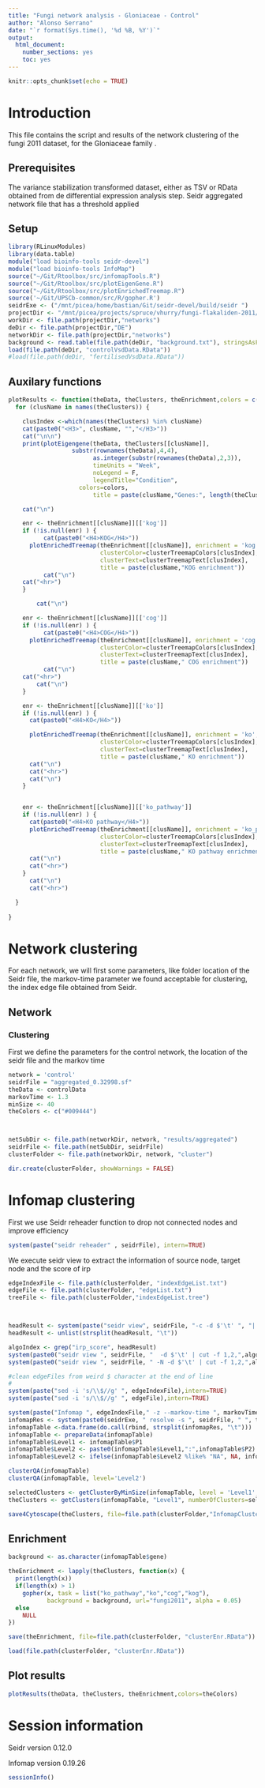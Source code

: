 ```yaml
---
title: "Fungi network analysis - Gloniaceae - Control"
author: "Alonso Serrano"
date: "`r format(Sys.time(), '%d %B, %Y')`"
output: 
  html_document: 
    number_sections: yes
    toc: yes
---
```



```r
knitr::opts_chunk$set(echo = TRUE)
```
# Introduction
This file contains the script and results of the network clustering of the fungi 2011 dataset, for the Gloniaceae family . 

## Prerequisites
The variance stabilization transformed dataset, either as TSV or RData obtained from de differential expression analysis step.
Seidr aggregated network file that has a threshold applied


## Setup

```r
library(RLinuxModules)
library(data.table)
module("load bioinfo-tools seidr-devel")
module("load bioinfo-tools InfoMap")
source("~/Git/Rtoolbox/src/infomapTools.R")
source("~/Git/Rtoolbox/src/plotEigenGene.R")
source("~/Git/Rtoolbox/src/plotEnrichedTreemap.R")
source('~/Git/UPSCb-common/src/R/gopher.R')
seidrExe <- ("/mnt/picea/home/bastian/Git/seidr-devel/build/seidr ")
projectDir <- "/mnt/picea/projects/spruce/vhurry/fungi-flakaliden-2011/Gloniaceae"
workDir <- file.path(projectDir,"networks")
deDir <- file.path(projectDir,"DE")
networkDir <- file.path(projectDir,"networks")
background <- read.table(file.path(deDir, "background.txt"), stringsAsFactors = F, header=F)[[1]]
load(file.path(deDir, "controlVsdData.RData"))
#load(file.path(deDir, "fertilisedVsdData.RData"))
```
## Auxilary functions
```r
plotResults <- function(theData, theClusters, theEnrichment,colors = c("#009444", "#BE9230")) {
  for (clusName in names(theClusters)) {

    clusIndex <-which(names(theClusters) %in% clusName)
    cat(paste0("<H3>", clusName, "","</H3>"))
    cat("\n\n")
    print(plotEigengene(theData, theClusters[[clusName]],                      
                  substr(rownames(theData),4,4), 
                        as.integer(substr(rownames(theData),2,3)), 
                        timeUnits = "Week",
                        noLegend = F,
                        legendTitle="Condition",
                    colors=colors,
                        title = paste(clusName,"Genes:", length(theClusters[[clusName]]) )))

    cat("\n")

    enr <- theEnrichment[[clusName]][['kog']]
    if (!is.null(enr) ) {
          cat(paste0("<H4>KOG</H4>"))
      plotEnrichedTreemap(theEnrichment[[clusName]], enrichment = 'kog', namespace = 'BP',
                          clusterColor=clusterTreemapColors[clusIndex],
                          clusterText=clusterTreemapText[clusIndex], 
                          title = paste(clusName,"KOG enrichment"))
          cat("\n")
    cat("<hr>")
    }

        cat("\n")

    enr <- theEnrichment[[clusName]][['cog']]
    if (!is.null(enr) ) {
          cat(paste0("<H4>COG</H4>"))
      plotEnrichedTreemap(theEnrichment[[clusName]], enrichment = 'cog', namespace = 'BP',
                          clusterColor=clusterTreemapColors[clusIndex],
                          clusterText=clusterTreemapText[clusIndex], 
                          title = paste(clusName," COG enrichment"))
          cat("\n")
    cat("<hr>")
        cat("\n")
    }

    enr <- theEnrichment[[clusName]][['ko']]
    if (!is.null(enr) ) {
      cat(paste0("<H4>KO</H4>"))

      plotEnrichedTreemap(theEnrichment[[clusName]], enrichment = 'ko', namespace = 'BP',
                          clusterColor=clusterTreemapColors[clusIndex],
                          clusterText=clusterTreemapText[clusIndex], 
                          title = paste(clusName," KO enrichment"))
      cat("\n")
      cat("<hr>")
      cat("\n")
    }


    enr <- theEnrichment[[clusName]][['ko_pathway']]
    if (!is.null(enr) ) {
      cat(paste0("<H4>KO pathway</H4>"))
      plotEnrichedTreemap(theEnrichment[[clusName]], enrichment = 'ko_pathway', namespace = 'BP',
                          clusterColor=clusterTreemapColors[clusIndex],
                          clusterText=clusterTreemapText[clusIndex], 
                          title = paste(clusName," KO pathway enrichment"))
      cat("\n")
      cat("<hr>")
    }
      cat("\n")
      cat("<hr>")

  }
  
}
```


# Network clustering
For each network, we will first some parameters, like folder location of the Seidr file, the markov-time parameter we found acceptable for clustering, the index edge file obtained from Seidr.

## Network
### Clustering
First we define the parameters for the control network, the location of the seidr file and the markov time
```r
network = 'control'
seidrFile = "aggregated_0.32998.sf"
theData <- controlData
markovTime <- 1.3
minSize <- 40
theColors <- c("#009444")



netSubDir <- file.path(networkDir, network, "results/aggregated")
seidrFile <- file.path(netSubDir, seidrFile)
clusterFolder <- file.path(networkDir, network, "cluster")

dir.create(clusterFolder, showWarnings = FALSE)
```
# Infomap clustering
First we use Seidr reheader function to drop not connected nodes and improve efficiency
```r
system(paste("seidr reheader" , seidrFile), intern=TRUE)

```
We execute seidr view to extract the information of source node, target node and the score of irp
```r
edgeIndexFile <- file.path(clusterFolder, "indexEdgeList.txt")
edgeFile <- file.path(clusterFolder, "edgeList.txt")
treeFile <- file.path(clusterFolder,"indexEdgeList.tree")



headResult <- system(paste("seidr view", seidrFile, "-c -d $'\t' ", "| head -n 1"), intern=TRUE)
headResult <- unlist(strsplit(headResult, "\t"))

algoIndex <- grep("irp_score", headResult)
system(paste0("seidr view ", seidrFile, "  -d $'\t' | cut -f 1,2,",algoIndex, " > ",edgeFile), intern=TRUE)
system(paste0("seidr view ", seidrFile, " -N -d $'\t' | cut -f 1,2,",algoIndex," >",edgeIndexFile), intern=TRUE)

#clean edgeFiles from weird $ character at the end of line
#
system(paste("sed -i 's/\\$//g' ", edgeIndexFile),intern=TRUE) 
system(paste("sed -i 's/\\$//g' ", edgeFile),intern=TRUE) 
```

```r
system(paste("Infomap ", edgeIndexFile," -z --markov-time ", markovTime," ", clusterFolder))
infomapRes <- system(paste0(seidrExe, " resolve -s ", seidrFile, " ", treeFile), intern=TRUE)
infomapTable <-data.frame(do.call(rbind, strsplit(infomapRes, "\t")))
infomapTable <- prepareData(infomapTable)
infomapTable$Level1 <- infomapTable$P1
infomapTable$Level2 <- paste0(infomapTable$Level1,":",infomapTable$P2)
infomapTable$Level2 <- ifelse(infomapTable$Level2 %like% "NA", NA, infomapTable$Level2)  

clusterQA(infomapTable)
clusterQA(infomapTable, level='Level2')
```


```r

selectedClusters <- getClusterByMinSize(infomapTable, level = 'Level1', min=minSize)
theClusters <- getClusters(infomapTable, "Level1", numberOfClusters=selectedClusters)

```

```r
save4Cytoscape(theClusters, file=file.path(clusterFolder,"InfomapClusters.tsv"))
```

## Enrichment
```r
background <- as.character(infomapTable$gene)

theEnrichment <- lapply(theClusters, function(x) {
  print(length(x))
  if(length(x) > 1)
    gopher(x, task = list("ko_pathway","ko","cog","kog"), 
           background = background, url="fungi2011", alpha = 0.05)
  else
    NULL
})

```

```r
save(theEnrichment, file=file.path(clusterFolder, "clusterEnr.RData"))
```

```r
load(file.path(clusterFolder, "clusterEnr.RData"))
```

## Plot results
```r
plotResults(theData, theClusters, theEnrichment,colors=theColors)

```


# Session information
Seidr version 0.12.0

Infomap version 0.19.26


```r
sessionInfo()
```
